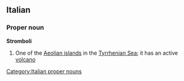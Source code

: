 ==Italian==

===Proper noun===
{{wikipedia}}
'''Stromboli'''

# One of the [[Aeolian islands]] in the [[Tyrrhenian Sea]]; it has an active [[volcano]]

[[Category:Italian proper nouns]]